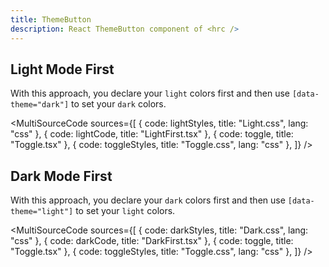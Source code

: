 ```yaml
---
title: ThemeButton
description: React ThemeButton component of <hrc />
---
```



## Light Mode First

With this approach, you declare your `light` colors first and then use
`[data-theme="dark"]` to set your `dark` colors.

<Demo>
  <LightFirst client:only="react" />
</Demo>

<MultiSourceCode sources={[
  { code: lightStyles, title: "Light.css", lang: "css" },
  { code: lightCode, title: "LightFirst.tsx" },
  { code: toggle, title: "Toggle.tsx" },
  { code: toggleStyles, title: "Toggle.css", lang: "css" },
]} />

## Dark Mode First

With this approach, you declare your `dark` colors first and then use
`[data-theme="light"]` to set your `light` colors.

<Demo>
  <DarkFirst client:only="react" />
</Demo>

<MultiSourceCode sources={[
  { code: darkStyles, title: "Dark.css", lang: "css" },
  { code: darkCode, title: "DarkFirst.tsx" },
  { code: toggle, title: "Toggle.tsx" },
  { code: toggleStyles, title: "Toggle.css", lang: "css" },
]} />
